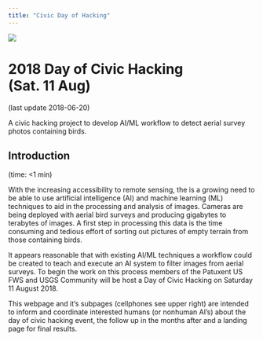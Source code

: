 ```yaml
---
title: "Civic Day of Hacking" 
---
```

![](AvianNet_logo.png)
 
# 2018 Day of Civic Hacking <br> (Sat. 11 Aug)
(last update 2018-06-20)

A civic hacking project to develop AI/ML workflow to detect aerial survey photos containing birds.

## Introduction 

(time: <1 min)

With the increasing accessibility to remote sensing, the is a growing need to be able to use artificial intelligence (AI) and machine learning (ML) techniques to aid in the processing and analysis of images. Cameras are being deployed with aerial bird surveys and producing gigabytes to terabytes of images. A first step in processing this data is the time consuming and tedious effort of sorting out pictures of empty terrain from those containing birds.

It appears reasonable that with existing AI/ML techniques a workflow could be created to teach and execute an AI system to filter images from aerial surveys. To begin the work on this process members of the Patuxent US FWS and USGS Community will be host a Day of Civic Hacking on Saturday 11 August 2018.

This webpage and it’s subpages (cellphones see upper right) are intended to inform and coordinate interested humans (or nonhuman AI’s) about the day of civic hacking event, the follow up in the months after and a landing page for final results.
